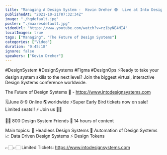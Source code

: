 ```yaml
---
title: "Managing A Design System -  Kevin Dreher 🟢  Live at Into Design Systems Conference"
publishedAt: "2021-10-21T07:32:34Z"
image: "./hqdefault.jpg"
poster: "./maxresdefault.jpg"
videoUrl: "https://www.youtube.com/watch?v=rz1byNE4MI4"
localImages: true
tags: ["Managing", "The Future of Design Systems"]
categories: ["Video"]
duration: "0:45:18"
ignore: false
speakers: ["Kevin Dreher"]
---
```


#DesignSystem #DesignSystems #Figma #DesignOps
⚡️Ready to take your design system skills to the next level?
Join the biggest virtual, interactive Design Systems conference worldwide.

The Future of Design Systems 🚀 - https://www.intodesignsystems.com

🗓️June 8-9 Online 🌎worldwide
⚡️Super Early Bird tickets now on sale! Limited seats!! ⚡️
Join us 🙌🏻

👋🏻 800 Design System Friends
🎨 14 hours of content

Main topics:
🎨 Headless Design Systems
🤖 Automation of Design Systems
📈 Data Driven Design Systems
⚡️ Design Tokens

👉🏻👉🏻 Limited Tickets: https://www.intodesignsystems.com
